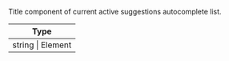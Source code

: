 Title component of current active suggestions autocomplete list.

| Type |
| - |
| string \| Element |